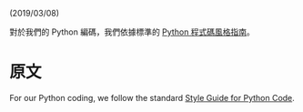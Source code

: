 (2019/03/08)

<!-- [[Category:EDKIIBuildTools]] -->
<!-- [[Category:CodeStyle]] -->
對於我們的 Python 編碼，我們依據標準的 [http://www.python.org/dev/peps/pep-0008 Python 程式碼風格指南]。

= 原文 =
<!-- [[Category:EDKIIBuildTools]] -->
<!-- [[Category:CodeStyle]] -->
For our Python coding, we follow the standard [http://www.python.org/dev/peps/pep-0008 Style Guide for Python Code].